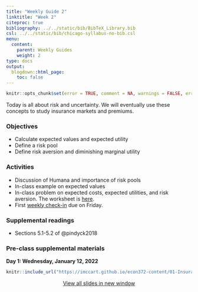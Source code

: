 ```yaml
---
title: "Weekly Guide 2"
linktitle: "Week 2"
citeproc: true
bibliography: ../../static/bib/BibTeX_Library.bib
csl: ../../static/bib/chicago-syllabus-no-bib.csl
menu:
  content:
    parent: Weekly Guides
    weight: 2
type: docs
output:
  blogdown::html_page:
    toc: false
---
```


```r
knitr::opts_chunk$set(error = TRUE, comment = NA, warnings = FALSE, errors = FALSE, messages = FALSE, tidy = FALSE, echo = FALSE)
```

Today is all about risk and uncertainty. We will eventually use these concepts to study insurance markets and premiums.

### Objectives
- Calculate expected values and expected utility
- Define a risk pool
- Define risk aversion and diminishing marginal utility
 
### Activities
- Discussion of Humana and importance of risk pools
- In-class example on expected values
- In-class problem on expected costs, expected utilities, and risk aversion. The worksheet is [here](/resource/wksheet1.html).
- First [weekly check-in](/assignment/weekly-check-in.html) due on Friday.

### Supplemental readings
- Sections 5.1-5.2 of @pindyck2018

### Pre-class supplemental materials

**Day 1: Wednesday, January 12, 2022**


<center>

```r
knitr::include_url("https://imccart.github.io/econ372-content/01-Insurance/preclass-02.html")
```

<p><a class="btn btn-primary btn-lg" target="_blank" href="https://imccart.github.io/econ372-content/01-Insurance/preclass-02.html"><i class="fas fa-external-link-alt"></i> View all slides in new window</a>

</center>
